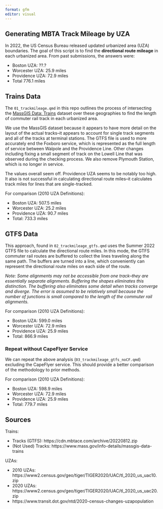 ```yaml
---
format: gfm
editor: visual
---
```


## Generating MBTA Track Mileage by UZA

In 2022, the US Census Bureau released updated urbanized area (UZA) boundaries. The goal of this script is to find the **directional route mileage** in each urbanized area. From past submissions, the answers were:

-   Boston UZA: ??.?
-   Worcester UZA: 25.9 miles
-   Providence UZA: 72.9 miles
-   Total 776.1 miles

## Trains Data

The `01_trackmileage.qmd` in this repo outlines the process of intersecting the [MassGIS Data: Trains](https://www.mass.gov/info-details/massgis-data-trains) dataset over these geographies to find the length of commuter rail track in each urbanized area.

We use the MassGIS dataset because it appears to have more detail on the layout of the actual tracks--it appears to account for single track segments and all of the tracks at terminal stations. The GTFS file is used to more accurately end the Foxboro service, which is represented as the full length of service between Walpole and the Providence Line. Other changes including fixing a small segment of track on the Lowell Line that was observed during the checking process. We also remove Plymouth Station, which is no longer in service.

The values overall seem off. Providence UZA seems to be notably too high. It also is not successful in calculating directional route miles--it calculates track miles for lines that are single-tracked.

For comparison (2010 UZA Definitions):

-   Boston UZA: 507.5 miles
-   Worcester UZA: 25.2 miles
-   Providence UZA: 90.7 miles
-   Total: 733.3 miles

## GTFS Data

This approach, found in `02_trackmileage_gtfs.qmd` uses the Summer 2022 GTFS file to calculate the directional route miles. In this mode, the GTFS commuter rail routes are buffered to collect the lines traveling along the same path. The buffers are turned into a line, which conveniently can represent the directional route miles on each side of the route.

*Note: Some alignments may not be accessible from one track--they are essentially separate alignments. Buffering the shapes eliminates this distinction. The buffering also eliminates some detail when tracks converge and diverge. The error is assumed to be relatively small because the number of junctions is small compared to the length of the commuter rail alignments.*

For comparison (2010 UZA Definitions):

-   Boston UZA: 599.0 miles
-   Worcester UZA: 72.9 miles
-   Providence UZA: 25.9 miles
-   Total: 866.9 miles

### Repeat without CapeFlyer Service

We can repeat the above analysis (`03_trackmileage_gtfs_noCF.qmd`) excluding the CapeFlyer service. This should provide a better comparison of the methodology to prior methods.

For comparison (2010 UZA Definitions):

-   Boston UZA: 598.9 miles
-   Worcester UZA: 72.9 miles
-   Providence UZA: 25.9 miles
-   Total: 779.7 miles

## Sources

Trains:

-   Tracks (GTFS): https://cdn.mbtace.com/archive/20220812.zip
-   (Not Used) Tracks: https://www.mass.gov/info-details/massgis-data-trains

UZAs:

-   2010 UZAs: https://www2.census.gov/geo/tiger/TIGER2020/UAC/tl_2020_us_uac10.zip
-   2020 UZAs: https://www2.census.gov/geo/tiger/TIGER2020/UAC/tl_2020_us_uac20.zip
-   https://www.transit.dot.gov/ntd/2020-census-changes-uzapopulation
